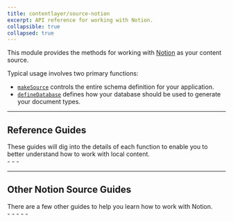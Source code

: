 ```yaml
---
title: contentlayer/source-notion
excerpt: API reference for working with Notion.
collapsible: true
collapsed: true
---
```


This module provides the methods for working with [Notion](https://notion.so) as your content source.

Typical usage involves two primary functions:

- [`makeSource`](/docs/reference/source-notion/make-source) controls the entire schema definition for your application.
- [`defineDatabase`](/docs/reference/source-notion/define-database) defines how your database should be used to generate your document types.

---

## Reference Guides

<div className="-mt-4 grid gap-6 md:grid-cols-2">
  <div>
    These guides will dig into the details of each function to enable you to better understand how to work with local
    content.
  </div>
  <div>
    - <ChevronLink label="makeSource" url="/docs/reference/source-notion/make-source" />
    - <ChevronLink label="defineDatabase" url="/docs/reference/source-notion/define-database" />
    - <ChevronLink label="Field types reference" url="/docs/reference/source-files/field-types" />
  </div>
</div>

---

## Other Notion Source Guides

<div className="-mt-4 grid gap-6 md:grid-cols-2">
  <div>
    There are a few other guides to help you learn how to work with Notion.
    <ChevronLink label="All Notion Source Guides" url="/docs/sources/notion" />
  </div>
  <div>
    - <ChevronLink label="Getting started" url="/docs/sources/notion/getting-started" />
    - <ChevronLink label="Configure databases" url="/docs/sources/notion/configure-databases" />
    - <ChevronLink label="Configure properties" url="/docs/sources/notion/configure-properties" />
    - <ChevronLink label="Configure renderer" url="/docs/sources/notion/configure-renderer" />
    - <ChevronLink label="Working with images" url="/docs/sources/notion/images" />
  </div>
</div>
